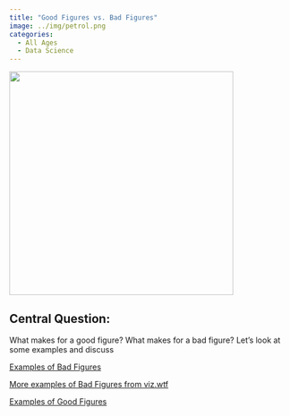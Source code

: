 ```yaml
---
title: "Good Figures vs. Bad Figures"
image: ../img/petrol.png
categories:
  - All Ages
  - Data Science
---
```


![](../img/indian_petrol_delhi.png){width=400 fig-align="center"}

## Central Question:

What makes for a good figure? What makes for a bad figure? Let's look at some examples and discuss

[Examples of Bad Figures](https://drive.google.com/drive/folders/1R98A9Yb05nGeDlbopWS-5gkxLOhGfCNA?usp=sharing)

[More examples of Bad Figures from viz.wtf](https://viz.wtf/archive)

[Examples of Good Figures](https://drive.google.com/drive/folders/1KnYEHMgyHlh0SMfzkC2VQ6WsyY6TGgqM?usp=sharing)

